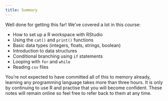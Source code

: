 ```yaml
---
title: Summary
---
```

Well done for getting this far! We've covered a lot in this course:

- How to set up a R workspace with RStudio
- Using the `cat()` and `print()` functions
- Basic data types (integers, floats, strings, boolean)
- Introduction to data structures
- Conditional branching using `if` statements
- Looping with `for` and `while`
- Reading `csv` files

You're not expected to have committed all of this to memory already, learning any programming language takes more than three hours. It is only by continuing to use R and practise that you will become confident. These notes will remain online so feel free to refer back to them at any time.
